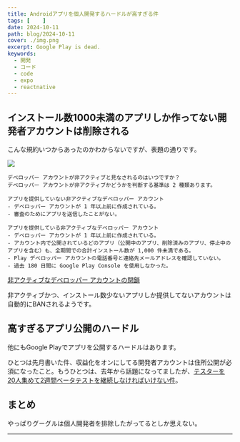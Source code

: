 ```yaml
---
title: Androidアプリを個人開発するハードルが高すぎる件
tags: [    ]
date: 2024-10-11
path: blog/2024-10-11
cover: ./img.png
excerpt: Google Play is dead.
keywords:
  - 開発
  - コード
  - code
  - expo
  - reactnative
---
```


## インストール数1000未満のアプリしか作ってない開発者アカウントは削除される

こんな規約いつからあったのかわからないですが、表題の通りです。

![](./img1.png)

```
デベロッパー アカウントが非アクティブと見なされるのはいつですか？
デベロッパー アカウントが非アクティブかどうかを判断する基準は 2 種類あります。

アプリを提供していない非アクティブなデベロッパー アカウント
- デベロッパー アカウントが 1 年以上前に作成されている。
- 審査のためにアプリを送信したことがない。

アプリを提供している非アクティブなデベロッパー アカウント
- デベロッパー アカウントが 1 年以上前に作成されている。
- アカウント内で公開されているどのアプリ（公開中のアプリ、削除済みのアプリ、停止中のアプリを含む）も、全期間での合計インストール数が 1,000 件未満である。
- Play デベロッパー アカウントの電話番号と連絡先メールアドレスを確認していない。
- 過去 180 日間に Google Play Console を使用しなかった。

```

[非アクティブなデベロッパー アカウントの閉鎖](https://support.google.com/googleplay/android-developer/answer/11605267)

非アクティブかつ、インストール数少ないアプリしか提供してないアカウントは自動的にBANされるようです。

## 高すぎるアプリ公開のハードル

他にもGoogle Playでアプリを公開するハードルはあります。

ひとつは先月書いた件、収益化をオンにしてる開発者アカウントは住所公開が必須になったこと。もうひとつは、去年から話題になってましたが、[テスターを20人集めて2週間ベータテストを継続しなければいけない件](https://gamemakers.jp/article/2023_11_13_54780/)。

## まとめ

やっぱりグーグルは個人開発者を排除したがってるとしか思えない。

---
